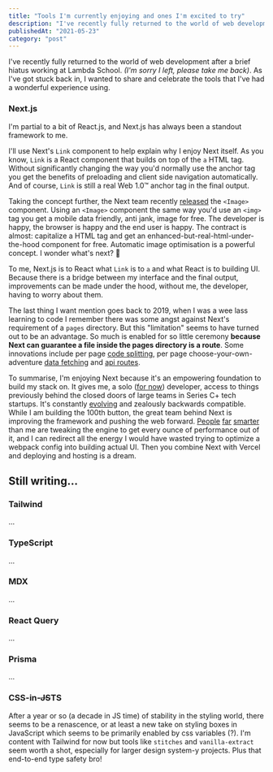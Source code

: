```yaml
---
title: "Tools I'm currently enjoying and ones I'm excited to try"
description: "I've recently fully returned to the world of web development after a brief hiatus working at Lambda School. (I'm sorry I left, please take me back). As I've got stuck back in, I wanted to share and celebrate the tools that I've had a wonderful experience using."
publishedAt: "2021-05-23"
category: "post"
---
```


I've recently fully returned to the world of web development after a brief hiatus working at Lambda School. _(I'm sorry I left, please take me back)_. As I've got stuck back in, I wanted to share and celebrate the tools that I've had a wonderful experience using.

### Next.js

I'm partial to a bit of React.js, and Next.js has always been a standout framework to me.

I'll use Next's `Link` component to help explain why I enjoy Next itself. As you know, `Link` is a React component that builds on top of the `a` HTML tag. Without significantly changing the way you'd normally use the anchor tag you get the benefits of preloading and client side navigation automatically. And of course, `Link` is still a real Web 1.0&trade; anchor tag in the final output.

Taking the concept further, the Next team recently [released](https://nextjs.org/blog/next-10#built-in-image-component-and-automatic-image-optimization) the `<Image>` component. Using an `<Image>` component the same way you'd use an `<img>` tag you get a mobile data friendly, anti jank, image for free. The developer is happy, the browser is happy and the end user is happy. The contract is almost: capitalize a HTML tag and get an enhanced-but-real-html-under-the-hood component for free. Automatic image optimisation is a powerful concept. I wonder what's next? 🥁

To me, Next.js is to React what `Link` is to `a` and what React is to building UI. Because there is a bridge between my interface and the final output, improvements can be made under the hood, without me, the developer, having to worry about them.

The last thing I want mention goes back to 2019, when I was a wee lass learning to code I remember there was some angst against Next's requirement of a `pages` directory. But this "limitation" seems to have turned out to be an advantage. So much is enabled for so little ceremony **because Next can guarantee a file inside the pages directory is a route**. Some innovations include per page [code splitting](https://nextjs.org/docs/migrating/from-react-router#code-splitting), per page choose-your-own-adventure [data fetching](https://nextjs.org/docs/basic-features/data-fetching) and [api routes](https://nextjs.org/docs/api-routes/introduction).

To summarise, I'm enjoying Next because it's an empowering foundation to build my stack on. It gives me, a solo ([for now](/delba-resume.pdf)) developer, access to things previously behind the closed doors of large teams in Series C+ tech startups. It's constantly [evolving](https://nextjs.org/conf) and zealously backwards compatible. While I am building the 100th button, the great team behind Next is improving the framework and pushing the web forward. [People](https://github.com/vercel/next.js/graphs/contributors) [far](https://nextjs.org/blog/next-9#google-chrome-collaboration) [smarter](https://nextjs.org/blog/next-10-2#growing-the-team) than me are tweaking the engine to get every ounce of performance out of it, and I can redirect all the energy I would have wasted trying to optimize a webpack config into building actual UI. Then you combine Next with Vercel and deploying and hosting is a dream.

## Still writing...

### Tailwind

...

### TypeScript

...

[//]: <> (I've seen the light and I'm all in.)

### MDX

...

### React Query

...

### Prisma

...

### CSS-in-~~JS~~TS

After a year or so (a decade in JS time) of stability in the styling world, there seems to be a renascence, or at least a new take on styling boxes in JavaScript which seems to be primarily enabled by css variables (?). I'm content with Tailwind for now but tools like `stitches` and `vanilla-extract` seem worth a shot, especially for larger design system-y projects. Plus that end-to-end type safety bro!
